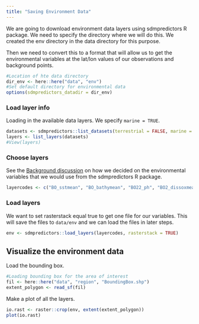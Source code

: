 ```yaml
---
title: "Saving Environment Data"
---
```


We are going to download environment data layers using sdmpredictors R package. We need to specify the directory where we will do this. We created the env directory in the data directory for this purpose.

Then we need to convert this to a format that will allow us to get the environmental variables at the lat/lon values of our observations and background points.

```r
#Location of hte data directory
dir_env <- here::here("data", "env")
#Set default directory for environmental data
options(sdmpredictors_datadir = dir_env)
```

### Load layer info

Loading in the available data layers. We specify `marine = TRUE`.

```r
datasets <- sdmpredictors::list_datasets(terrestrial = FALSE, marine = TRUE)
layers <- list_layers(datasets)
#View(layers)
```

### Choose layers

See the [Background discussion](./tuturials/03_sdmpredictors-variables.Rmd) on how we decided on the environmental variables that we would use from the sdmpredictors R package.

```r
layercodes <- c("BO_sstmean", "BO_bathymean", "BO22_ph", "BO2_dissoxmean_bdmean", "BO2_salinitymean_ss", "BO2_chlomean_ss", "BO21_nitratemean_ss")
```

### Load layers

We want to set rasterstack equal true to get one file for our variables. This will save the files to `data/env` and we can load the files in later steps.
```r
env <- sdmpredictors::load_layers(layercodes, rasterstack = TRUE)
```

## Visualize the environment data

Load the bounding box.

```r
#Loading bounding box for the area of interest
fil <- here::here("data", "region", "BoundingBox.shp")
extent_polygon <- read_sf(fil)
```

Make a plot of all the layers.
```r
io.rast <- raster::crop(env, extent(extent_polygon))
plot(io.rast) 
```
